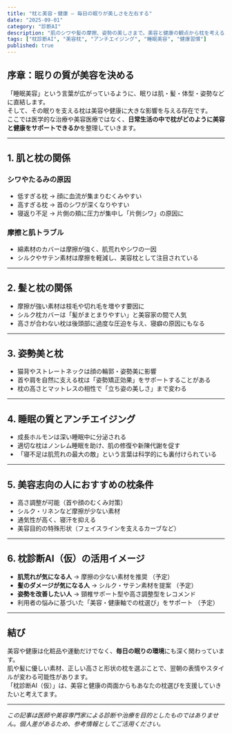 ```yaml
---
title: "枕と美容・健康 – 毎日の眠りが美しさを左右する"
date: "2025-09-01"
category: "診断AI"
description: "肌のシワや髪の摩擦、姿勢の美しさまで。美容と健康の観点から枕を考えると、毎日の眠りがアンチエイジングの一歩になります。"
tags: ["枕診断AI", "美容枕", "アンチエイジング", "睡眠美容", "健康習慣"]
published: true
---
```


## 序章：眠りの質が美容を決める
「睡眠美容」という言葉が広がっているように、眠りは肌・髪・体型・姿勢などに直結します。  
そして、その眠りを支える枕は美容や健康に大きな影響を与える存在です。  
ここでは医学的な治療や美容医療ではなく、**日常生活の中で枕がどのように美容と健康をサポートできるか**を整理していきます。  

---

## 1. 肌と枕の関係
### シワやたるみの原因
- 低すぎる枕 → 顔に血流が集まりむくみやすい  
- 高すぎる枕 → 首のシワが深くなりやすい  
- 寝返り不足 → 片側の頬に圧力が集中し「片側シワ」の原因に  

### 摩擦と肌トラブル
- 綿素材のカバーは摩擦が強く、肌荒れやシワの一因  
- シルクやサテン素材は摩擦を軽減し、美容枕として注目されている  

---

## 2. 髪と枕の関係
- 摩擦が強い素材は枝毛や切れ毛を増やす要因に  
- シルク枕カバーは「髪がまとまりやすい」と美容家の間で人気  
- 高さが合わない枕は後頭部に過度な圧迫を与え、寝癖の原因にもなる  

---

## 3. 姿勢美と枕
- 猫背やストレートネックは顔の輪郭・姿勢美に影響  
- 首や肩を自然に支える枕は「姿勢矯正効果」をサポートすることがある  
- 枕の高さとマットレスの相性で「立ち姿の美しさ」まで変わる  

---

## 4. 睡眠の質とアンチエイジング
- 成長ホルモンは深い睡眠中に分泌される  
- 適切な枕はノンレム睡眠を助け、肌の修復や新陳代謝を促す  
- 「寝不足は肌荒れの最大の敵」という言葉は科学的にも裏付けられている  

---

## 5. 美容志向の人におすすめの枕条件
- 高さ調整が可能（首や顔のむくみ対策）  
- シルク・リネンなど摩擦が少ない素材  
- 通気性が高く、寝汗を抑える  
- 美容目的の特殊形状（フェイスラインを支えるカーブなど）  

---

## 6. 枕診断AI（仮）の活用イメージ
- **肌荒れが気になる人** → 摩擦の少ない素材を推奨 （予定） 
- **髪のダメージが気になる人** → シルク・サテン素材を提案 （予定） 
- **姿勢を改善したい人** → 頸椎サポート型や高さ調整型をレコメンド  
- 利用者の悩みに基づいた「美容・健康軸での枕選び」をサポート （予定） 

---

## 結び
美容や健康は化粧品や運動だけでなく、**毎日の眠りの環境**にも深く関わっています。  
肌や髪に優しい素材、正しい高さと形状の枕を選ぶことで、翌朝の表情やスタイルが変わる可能性があります。  
「枕診断AI（仮）」は、美容と健康の両面からもあなたの枕選びを支援していきたいと考えてます。  

---
*この記事は医師や美容専門家による診断や治療を目的としたものではありません。個人差があるため、参考情報としてご活用ください。*

